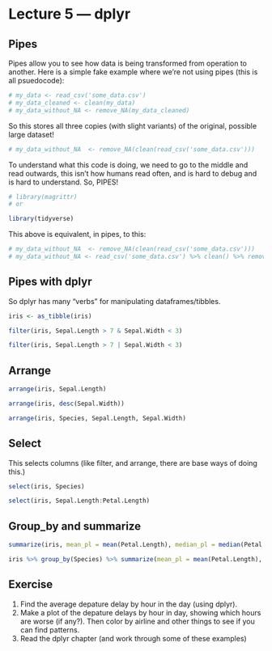 # Lecture 5 — dplyr


## Pipes

Pipes allow you to see how data is being transformed from operation to another. Here is a simple fake example where we're not using pipes (this is all psuedocode):

```r

# my_data <- read_csv('some_data.csv')
# my_data_cleaned <- clean(my_data)
# my_data_without_NA <- remove_NA(my_data_cleaned)

```

So this stores all three copies (with slight variants) of the original, possible large dataset! 

```r

# my_data_without_NA  <- remove_NA(clean(read_csv('some_data.csv')))

```

To understand what this code is doing, we need to go to the middle and read outwards, this isn't how humans read often, and is hard to debug and is hard to understand. So, PIPES!

```r
# library(magrittr)
# or 

library(tidyverse)
```

This above is equivalent, in pipes, to this:

```r
# my_data_without_NA  <- remove_NA(clean(read_csv('some_data.csv')))
# my_data_without_NA <- read_csv('some_data.csv') %>% clean() %>% remove_NA()
```


## Pipes with dplyr

So dplyr has many "verbs" for manipulating dataframes/tibbles. 

```r
iris <- as_tibble(iris)

filter(iris, Sepal.Length > 7 & Sepal.Width < 3)
```

```r
filter(iris, Sepal.Length > 7 | Sepal.Width < 3)
```


## Arrange

```r
arrange(iris, Sepal.Length)

```

```r
arrange(iris, desc(Sepal.Width))
```

```r
arrange(iris, Species, Sepal.Length, Sepal.Width)

```


## Select

This selects columns (like filter, and arrange, there are base ways of doing this.)

```r
select(iris, Species)
```


```r
select(iris, Sepal.Length:Petal.Length)
```

## Group_by and summarize

```r
summarize(iris, mean_pl = mean(Petal.Length), median_pl = median(Petal.Length))
```

```r
iris %>% group_by(Species) %>% summarize(mean_pl = mean(Petal.Length), median_pl = median(Petal.Length))

```


## Exercise

1. Find the average depature delay by hour in the day (using dplyr).
2. Make a plot of the depature delays by hour in day, showing which hours are worse (if any?). Then color by airline and other things to see if you can find patterns.
3. Read the dplyr chapter (and work through some of these examples)
